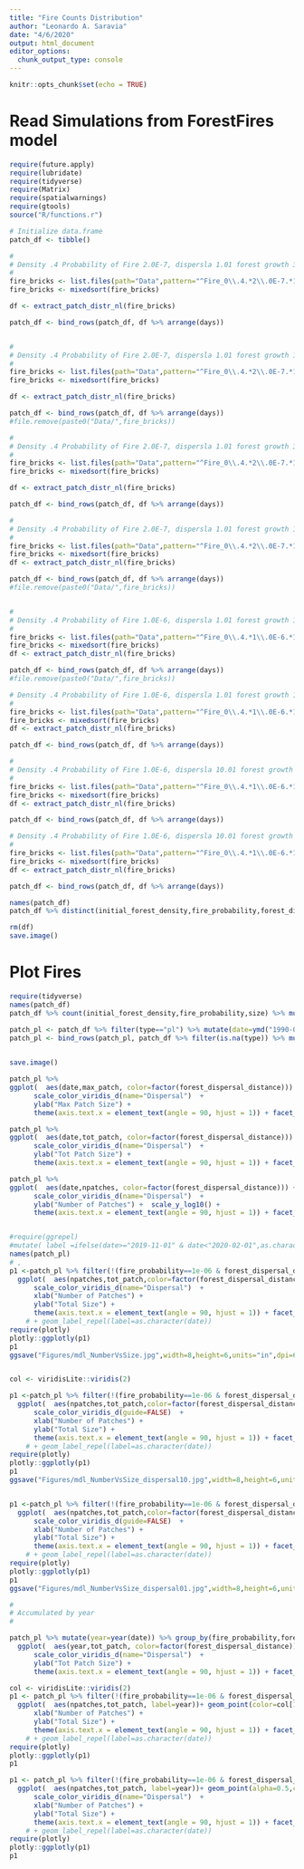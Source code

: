 ```yaml
---
title: "Fire Counts Distribution"
author: "Leonardo A. Saravia"
date: "4/6/2020"
output: html_document
editor_options: 
  chunk_output_type: console
---
```


```r
knitr::opts_chunk$set(echo = TRUE)
```

# Read Simulations from ForestFires model
 
```r
require(future.apply)
require(lubridate)
require(tidyverse)
require(Matrix)
require(spatialwarnings)
require(gtools)
source("R/functions.r")

# Initialize data.frame
patch_df <- tibble()

#
# Density .4 Probability of Fire 2.0E-7, dispersla 1.01 forest growth 360 days
#
fire_bricks <- list.files(path="Data",pattern="^Fire_0\\.4.*2\\.0E-7.*1\\.01.*_360.*251\\.txt$")
fire_bricks <- mixedsort(fire_bricks)

df <- extract_patch_distr_nl(fire_bricks)

patch_df <- bind_rows(patch_df, df %>% arrange(days))


#
# Density .4 Probability of Fire 2.0E-7, dispersla 1.01 forest growth 1800 days
#
fire_bricks <- list.files(path="Data",pattern="^Fire_0\\.4.*2\\.0E-7.*1\\.01.*_1800.*251\\.txt$")
fire_bricks <- mixedsort(fire_bricks)

df <- extract_patch_distr_nl(fire_bricks)

patch_df <- bind_rows(patch_df, df %>% arrange(days))
#file.remove(paste0("Data/",fire_bricks))

#
# Density .4 Probability of Fire 2.0E-7, dispersla 1.01 forest growth 360 days
#
fire_bricks <- list.files(path="Data",pattern="^Fire_0\\.4.*2\\.0E-7.*10\\.01.*_360.*251\\.txt$")
fire_bricks <- mixedsort(fire_bricks)

df <- extract_patch_distr_nl(fire_bricks)

patch_df <- bind_rows(patch_df, df %>% arrange(days))

#
# Density .4 Probability of Fire 2.0E-7, dispersla 1.01 forest growth 1800 days
#
fire_bricks <- list.files(path="Data",pattern="^Fire_0\\.4.*2\\.0E-7.*10\\.01.*_1800.*251\\.txt$")
fire_bricks <- mixedsort(fire_bricks)
df <- extract_patch_distr_nl(fire_bricks)

patch_df <- bind_rows(patch_df, df %>% arrange(days))
#file.remove(paste0("Data/",fire_bricks))


#
# Density .4 Probability of Fire 1.0E-6, dispersla 1.01 forest growth 1800 days
#
fire_bricks <- list.files(path="Data",pattern="^Fire_0\\.4.*1\\.0E-6.*1\\.01.*_1800.*251\\.txt$")
fire_bricks <- mixedsort(fire_bricks)
df <- extract_patch_distr_nl(fire_bricks)

patch_df <- bind_rows(patch_df, df %>% arrange(days))
#file.remove(paste0("Data/",fire_bricks))

# Density .4 Probability of Fire 1.0E-6, dispersla 1.01 forest growth 1800 days
#
fire_bricks <- list.files(path="Data",pattern="^Fire_0\\.4.*1\\.0E-6.*1\\.01.*_360.*251\\.txt$")
fire_bricks <- mixedsort(fire_bricks)
df <- extract_patch_distr_nl(fire_bricks)

patch_df <- bind_rows(patch_df, df %>% arrange(days))

#
# Density .4 Probability of Fire 1.0E-6, dispersla 10.01 forest growth 1800 days
#
fire_bricks <- list.files(path="Data",pattern="^Fire_0\\.4.*1\\.0E-6.*10\\.01.*_1800.*251\\.txt$")
fire_bricks <- mixedsort(fire_bricks)
df <- extract_patch_distr_nl(fire_bricks)

patch_df <- bind_rows(patch_df, df %>% arrange(days))

# Density .4 Probability of Fire 1.0E-6, dispersla 10.01 forest growth 1800 days
#
fire_bricks <- list.files(path="Data",pattern="^Fire_0\\.4.*1\\.0E-6.*10\\.01.*_360.*251\\.txt$")
fire_bricks <- mixedsort(fire_bricks)
df <- extract_patch_distr_nl(fire_bricks)

patch_df <- bind_rows(patch_df, df %>% arrange(days))

names(patch_df)
patch_df %>% distinct(initial_forest_density,fire_probability,forest_dispersal_distance,forest_growth)

rm(df)
save.image()
```

# Plot Fires 
 
```r
require(tidyverse)
names(patch_df) 
patch_df %>% count(initial_forest_density,fire_probability,size) %>% mutate(scaled_fire_probability = fire_probability/size)

patch_pl <- patch_df %>% filter(type=="pl") %>% mutate(date=ymd("1990-01-01")+days, max_patch=max_patch/size,tot_patch=tot_patch/size, npatches = npatches/size) 
patch_pl <- bind_rows(patch_pl, patch_df %>% filter(is.na(type)) %>% mutate(date=ymd("1990-01-01")+days,
                                                                            max_patch=max_patch/size,tot_patch=tot_patch/size, npatches = npatches/size) )

save.image()

patch_pl %>%  
ggplot(  aes(date,max_patch, color=factor(forest_dispersal_distance))) + geom_line() + theme_bw() +
      scale_color_viridis_d(name="Dispersal")  + 
      ylab("Max Patch Size") +  
      theme(axis.text.x = element_text(angle = 90, hjust = 1)) + facet_grid(fire_probability~forest_growth)

patch_pl %>%  
ggplot(  aes(date,tot_patch, color=factor(forest_dispersal_distance))) + geom_line() + theme_bw() +
      scale_color_viridis_d(name="Dispersal")  + 
      ylab("Tot Patch Size") +  
      theme(axis.text.x = element_text(angle = 90, hjust = 1)) + facet_grid(fire_probability~forest_growth)

patch_pl %>%  
ggplot(  aes(date,npatches, color=factor(forest_dispersal_distance))) + geom_line() + theme_bw() +
      scale_color_viridis_d(name="Dispersal")  + 
      ylab("Number of Patches") +  scale_y_log10() +
      theme(axis.text.x = element_text(angle = 90, hjust = 1)) + facet_grid(fire_probability~forest_growth)


#require(ggrepel)
#mutate( label =ifelse(date>="2019-11-01" & date<"2020-02-01",as.character(date),"")) %>%
names(patch_pl)
# ,
p1 <-patch_pl %>% filter(!(fire_probability==1e-06 & forest_dispersal_distance==10.01 & date=="2009-10-18")) %>% 
  ggplot(  aes(npatches,tot_patch,color=factor(forest_dispersal_distance), label=date))+ geom_point(alpha=0.5) + theme_bw() +
      scale_color_viridis_d(name="Dispersal")  + 
      xlab("Number of Patches") +  
      ylab("Total Size") +
      theme(axis.text.x = element_text(angle = 90, hjust = 1)) + facet_grid(fire_probability~forest_growth)
    # + geom_label_repel(label=as.character(date)) 
require(plotly)
plotly::ggplotly(p1)
p1
ggsave("Figures/mdl_NumberVsSize.jpg",width=8,height=6,units="in",dpi=600)


col <- viridisLite::viridis(2)

p1 <-patch_pl %>% filter(!(fire_probability==1e-06 & forest_dispersal_distance==10.01 & date=="2009-10-18"), forest_dispersal_distance==10.01) %>% 
  ggplot(  aes(npatches,tot_patch,color=factor(forest_dispersal_distance), label=date))+ geom_point(alpha=0.5,color=col[2]) + theme_bw() +
      scale_color_viridis_d(guide=FALSE)  + 
      xlab("Number of Patches") +  
      ylab("Total Size") +
      theme(axis.text.x = element_text(angle = 90, hjust = 1)) + facet_grid(fire_probability~forest_growth)
    # + geom_label_repel(label=as.character(date)) 
require(plotly)
plotly::ggplotly(p1)
p1
ggsave("Figures/mdl_NumberVsSize_dispersal10.jpg",width=8,height=6,units="in",dpi=600)


p1 <-patch_pl %>% filter(!(fire_probability==1e-06 & forest_dispersal_distance==10.01 & date=="2009-10-18"), forest_dispersal_distance==1.01) %>% 
  ggplot(  aes(npatches,tot_patch,color=factor(forest_dispersal_distance), label=date))+ geom_point(alpha=0.5,color=col[1]) + theme_bw() +
      scale_color_viridis_d(guide=FALSE)  + 
      xlab("Number of Patches") +  
      ylab("Total Size") +
      theme(axis.text.x = element_text(angle = 90, hjust = 1)) + facet_grid(fire_probability~forest_growth)
    # + geom_label_repel(label=as.character(date)) 
require(plotly)
plotly::ggplotly(p1)
p1
ggsave("Figures/mdl_NumberVsSize_dispersal01.jpg",width=8,height=6,units="in",dpi=600)

#
# Accumulated by year
#

patch_pl %>% mutate(year=year(date)) %>% group_by(fire_probability,forest_dispersal_distance, forest_growth,year) %>% summarise(tot_patch=sum(tot_patch),npatches=sum(npatches)) %>% 
  ggplot(  aes(year,tot_patch, color=factor(forest_dispersal_distance))) + geom_line() + theme_bw() +
      scale_color_viridis_d(name="Dispersal")  + 
      ylab("Tot Patch Size") +  
      theme(axis.text.x = element_text(angle = 90, hjust = 1)) + facet_grid(fire_probability~forest_growth)

col <- viridisLite::viridis(2)
p1 <- patch_pl %>% filter(!(fire_probability==1e-06 & forest_dispersal_distance==10.01 & date=="2009-10-18"),forest_dispersal_distance==1.01) %>% mutate(year=year(date)) %>% group_by(fire_probability,forest_dispersal_distance, forest_growth,year) %>% summarise(tot_patch=sum(tot_patch),npatches=sum(npatches)) %>%
  ggplot(  aes(npatches,tot_patch, label=year))+ geom_point(color=col[1],alpha=0.5) + theme_bw() +
      xlab("Number of Patches") +  
      ylab("Total Size") +
      theme(axis.text.x = element_text(angle = 90, hjust = 1)) + facet_grid(fire_probability~forest_growth)
    # + geom_label_repel(label=as.character(date)) 
require(plotly)
plotly::ggplotly(p1)
p1

p1 <- patch_pl %>% filter(!(fire_probability==1e-06 & forest_dispersal_distance==10.01 & date=="2009-10-18"),forest_dispersal_distance==10.01) %>% mutate(year=year(date)) %>% group_by(fire_probability,forest_dispersal_distance, forest_growth,year) %>% summarise(tot_patch=sum(tot_patch),npatches=sum(npatches)) %>%
  ggplot(  aes(npatches,tot_patch, label=year))+ geom_point(alpha=0.5,color=col[2]) + theme_bw() +
      scale_color_viridis_d(name="Dispersal")  + 
      xlab("Number of Patches") +  
      ylab("Total Size") +
      theme(axis.text.x = element_text(angle = 90, hjust = 1)) + facet_grid(fire_probability~forest_growth)
    # + geom_label_repel(label=as.character(date)) 
require(plotly)
plotly::ggplotly(p1)
p1


```
